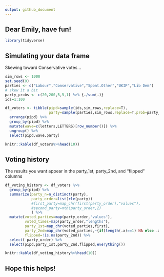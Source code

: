 ```yaml
---
output: github_document
---
```


## Dear Emily, have fun!

```r
library(tidyverse)
```

## Simulating your data frame

Skewing toward Conservative votes...

```r
sim_rows <- 1000
set.seed(0)
parties <- c("Labour","Conservative","Spont.Other","UKIP","Lib Dem")
# skew it a bit
party_probs <- c(20,200,5,5,1) %>% {./sum(.)}
ids=1:100

df_voters <- tibble(pipd=sample(ids,sim_rows,replace=T),
                    party=sample(parties,sim_rows,replace=T,prob=party_probs)) %>%
  arrange(pipd) %>%
  group_by(pipd) %>%
  mutate(wave=c(letters,LETTERS)[row_number()]) %>%
  ungroup() %>%
  select(pipd,wave,party)
```

```r
knitr::kable(df_voters%>%head(10))
```

## Voting history

The results you want appear in the party_1st, party_2nd, and "flipped" columns

```r
df_voting_history <- df_voters %>%
  group_by(pipd) %>%
  summarize(party_n=n_distinct(party),
            party_order=list(rle(party))
            #first_party=map_chr(first(party_order),"values"),
            #second_party=nth(party_order,2)
            ) %>%
  mutate(voted_parties=map(party_order,"values"),
         voted_times=map(party_order,"lengths"),
         party_1st=map_chr(voted_parties,first),
         party_2nd=map_chr(voted_parties,~{if(length(.x)==1) NA else .x[2]}),
         flipped=!is.na(party_2nd)) %>%
  select(-party_order) %>%
  select(pipd,party_1st,party_2nd,flipped,everything())
```

```r
knitr::kable(df_voting_history%>%head(10))
```

## Hope this helps!
